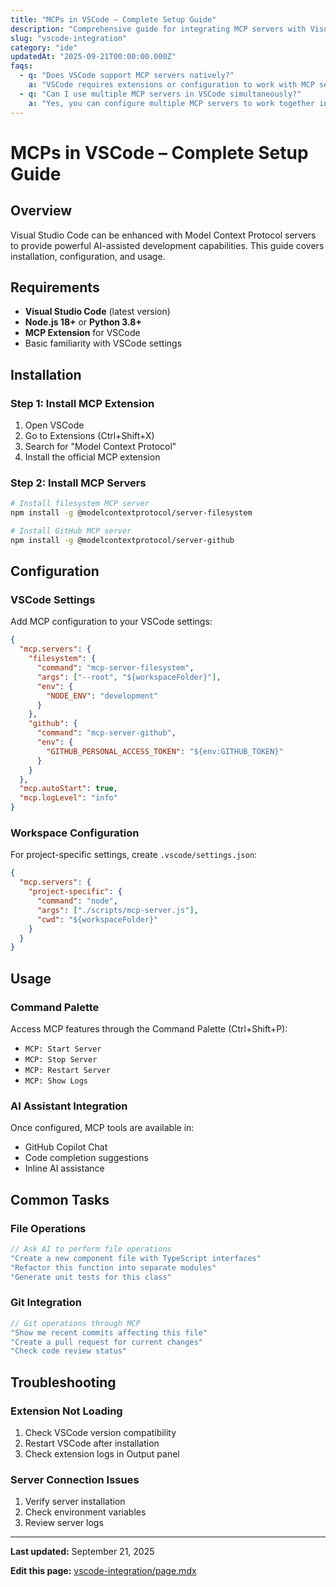 ```yaml
---
title: "MCPs in VSCode – Complete Setup Guide"
description: "Comprehensive guide for integrating MCP servers with Visual Studio Code for enhanced AI development."
slug: "vscode-integration"
category: "ide"
updatedAt: "2025-09-21T00:00:00.000Z"
faqs:
  - q: "Does VSCode support MCP servers natively?"
    a: "VSCode requires extensions or configuration to work with MCP servers. Several community extensions are available."
  - q: "Can I use multiple MCP servers in VSCode simultaneously?"
    a: "Yes, you can configure multiple MCP servers to work together in VSCode through proper configuration."
---
```



<Breadcrumbs slug="vscode-integration" />

# MCPs in VSCode – Complete Setup Guide

<Script id="faq-jsonld" type="application/ld+json">
{JSON.stringify({
  "@context": "https://schema.org",
  "@type": "FAQPage",
  "mainEntity": [
    {
      "@type": "Question",
      "name": "Does VSCode support MCP servers natively?",
      "acceptedAnswer": { "@type": "Answer", "text": "VSCode requires extensions or configuration to work with MCP servers. Several community extensions are available." }
    },
    {
      "@type": "Question",
      "name": "Can I use multiple MCP servers in VSCode simultaneously?",
      "acceptedAnswer": { "@type": "Answer", "text": "Yes, you can configure multiple MCP servers to work together in VSCode through proper configuration." }
    }
  ]
})}
</Script>

## Overview

Visual Studio Code can be enhanced with Model Context Protocol servers to provide powerful AI-assisted development capabilities. This guide covers installation, configuration, and usage.

## Requirements

- **Visual Studio Code** (latest version)
- **Node.js 18+** or **Python 3.8+**
- **MCP Extension** for VSCode
- Basic familiarity with VSCode settings

## Installation

### Step 1: Install MCP Extension

1. Open VSCode
2. Go to Extensions (Ctrl+Shift+X)
3. Search for "Model Context Protocol"
4. Install the official MCP extension

### Step 2: Install MCP Servers

```bash
# Install filesystem MCP server
npm install -g @modelcontextprotocol/server-filesystem

# Install GitHub MCP server
npm install -g @modelcontextprotocol/server-github
```

## Configuration

### VSCode Settings

Add MCP configuration to your VSCode settings:

```json
{
  "mcp.servers": {
    "filesystem": {
      "command": "mcp-server-filesystem",
      "args": ["--root", "${workspaceFolder}"],
      "env": {
        "NODE_ENV": "development"
      }
    },
    "github": {
      "command": "mcp-server-github",
      "env": {
        "GITHUB_PERSONAL_ACCESS_TOKEN": "${env:GITHUB_TOKEN}"
      }
    }
  },
  "mcp.autoStart": true,
  "mcp.logLevel": "info"
}
```

### Workspace Configuration

For project-specific settings, create `.vscode/settings.json`:

```json
{
  "mcp.servers": {
    "project-specific": {
      "command": "node",
      "args": ["./scripts/mcp-server.js"],
      "cwd": "${workspaceFolder}"
    }
  }
}
```

## Usage

### Command Palette

Access MCP features through the Command Palette (Ctrl+Shift+P):

- `MCP: Start Server`
- `MCP: Stop Server`
- `MCP: Restart Server`
- `MCP: Show Logs`

### AI Assistant Integration

Once configured, MCP tools are available in:
- GitHub Copilot Chat
- Code completion suggestions
- Inline AI assistance

## Common Tasks

### File Operations

```javascript
// Ask AI to perform file operations
"Create a new component file with TypeScript interfaces"
"Refactor this function into separate modules"
"Generate unit tests for this class"
```

### Git Integration

```javascript
// Git operations through MCP
"Show me recent commits affecting this file"
"Create a pull request for current changes"
"Check code review status"
```

## Troubleshooting

### Extension Not Loading

1. Check VSCode version compatibility
2. Restart VSCode after installation
3. Check extension logs in Output panel

### Server Connection Issues

1. Verify server installation
2. Check environment variables
3. Review server logs

---

**Last updated:** September 21, 2025

**Edit this page:** [vscode-integration/page.mdx](https://github.com/modelcontextprotocol/docs/edit/main/docs/vscode-integration/page.mdx)
